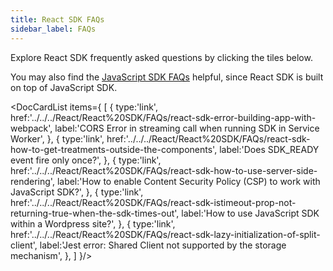 ```yaml
---
title: React SDK FAQs
sidebar_label: FAQs
---
```



Explore React SDK frequently asked questions by clicking the tiles below.

You may also find the [JavaScript SDK FAQs](../../../JavaScript/JavaScript%20SDK/FAQs/) helpful, since React SDK is built on top of JavaScript SDK.

<DocCardList items={
  [
    { 
      type:'link', href:'../../../React/React%20SDK/FAQs/react-sdk-error-building-app-with-webpack',
      label:'CORS Error in streaming call when running SDK in Service Worker', 
    },
    { 
      type:'link', 
      href:'../../../React/React%20SDK/FAQs/react-sdk-how-to-get-treatments-outside-the-components', 
      label:'Does SDK_READY event fire only once?', 
    },
    { 
      type:'link', 
      href:'../../../React/React%20SDK/FAQs/react-sdk-how-to-use-server-side-rendering', 
      label:'How to enable Content Security Policy (CSP) to work with JavaScript SDK?', 
    },
    { 
      type:'link', 
      href:'../../../React/React%20SDK/FAQs/react-sdk-istimeout-prop-not-returning-true-when-the-sdk-times-out', 
      label:'How to use JavaScript SDK within a Wordpress site?', 
    },
    { 
      type:'link', 
      href:'../../../React/React%20SDK/FAQs/react-sdk-lazy-initialization-of-split-client', 
      label:'Jest error: Shared Client not supported by the storage mechanism', 
    },
  ]
}/>